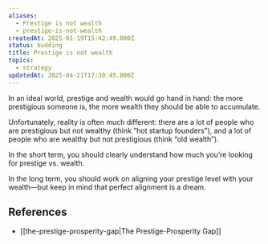 ```yaml
---
aliases:
  - Prestige is not wealth
  - prestige-is-not-wealth
createdAt: 2025-01-19T15:42:49.000Z
status: budding
title: Prestige is not wealth
topics:
  - strategy
updatedAt: 2025-04-21T17:30:45.000Z
---
```

In an ideal world, prestige and wealth would go hand in hand: the more prestigious someone is, the more wealth they should be able to accumulate.

Unfortunately, reality is often much different: there are a lot of people who are prestigious but not wealthy (think “hot startup founders”), and a lot of people who are wealthy but not prestigious (think “old wealth”).

In the short term, you should clearly understand how much you’re looking for prestige vs. wealth.

In the long term, you should work on aligning your prestige level with your wealth—but keep in mind that perfect alignment is a dream.

## References

- [[the-prestige-prosperity-gap|The Prestige-Prosperity Gap]]
